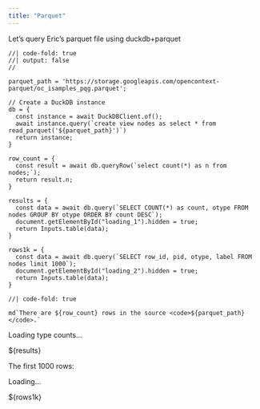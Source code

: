 ```yaml
---
title: "Parquet"
---
```


Let's query Eric's parquet file using duckdb+parquet

```ojs
//| code-fold: true
//| output: false
//

parquet_path = 'https://storage.googleapis.com/opencontext-parquet/oc_isamples_pqg.parquet';

// Create a DuckDB instance
db = {
  const instance = await DuckDBClient.of();
  await instance.query(`create view nodes as select * from read_parquet('${parquet_path}')`)
  return instance;
}

row_count = {
  const result = await db.queryRow(`select count(*) as n from nodes;`);
  return result.n;
}

results = {
  const data = await db.query(`SELECT COUNT(*) as count, otype FROM nodes GROUP BY otype ORDER BY count DESC`);
  document.getElementById("loading_1").hidden = true;
  return Inputs.table(data);
}

rows1k = {
  const data = await db.query(`SELECT row_id, pid, otype, label FROM nodes limit 1000`);
  document.getElementById("loading_2").hidden = true;
  return Inputs.table(data);
}
```

```ojs
//| code-fold: true

md`There are ${row_count} rows in the source <code>${parquet_path}</code>.`
```

<div>
<div id="loading_1">Loading type counts...</div>
${results}
</div>

The first 1000 rows:

<div>
<div id="loading_2">Loading...</div>
${rows1k}
</div>
